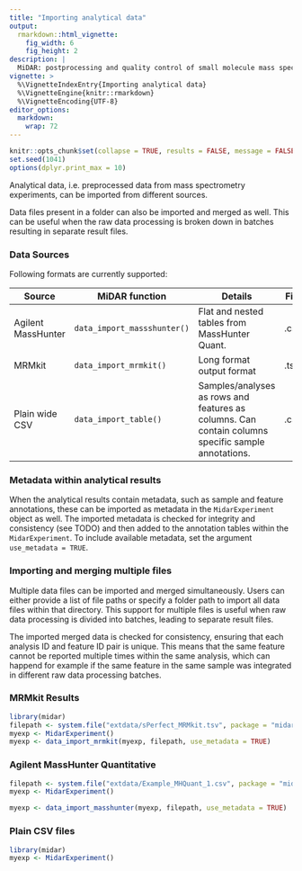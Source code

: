 ```yaml
---
title: "Importing analytical data"
output: 
  rmarkdown::html_vignette:
    fig_width: 6
    fig_height: 2
description: |
  MiDAR: postprocessing and quality control of small molecule mass spectrometry data 
vignette: >
  %\VignetteIndexEntry{Importing analytical data}
  %\VignetteEngine{knitr::rmarkdown}
  %\VignetteEncoding{UTF-8}
editor_options: 
  markdown: 
    wrap: 72
---
```


```r
knitr::opts_chunk$set(collapse = TRUE, results = FALSE, message = FALSE, comment = "#>")
set.seed(1041)
options(dplyr.print_max = 10)
```

Analytical data, i.e. preprocessed data from mass spectrometry
experiments, can be imported from different sources.

Data files present in a folder can also be imported and merged as well.
This can be useful when the raw data processing is broken down in
batches resulting in separate result files.

### Data Sources

Following formats are currently supported:

| Source | MiDAR function | Details | File |
|------------------|------------------|------------------|------------------|
| Agilent MassHunter | `data_import_massshunter()` | Flat and nested tables from MassHunter Quant. | .csv |
| MRMkit | `data_import_mrmkit()` | Long format output format | .tsv |
| Plain wide CSV | `data_import_table()` | Samples/analyses as rows and features as columns. Can contain columns specific sample annotations. | .csv |

### Metadata within analytical results

When the analytical results contain metadata, such as sample and feature
annotations, these can be imported as metadata in the `MidarExperiment`
object as well. The imported metadata is checked for integrity and
consistency (see TODO) and then added to the annotation tables within
the `MidarExperiment`. To include available metadata, set the argument
`use_metadata = TRUE`.

### Importing and merging multiple files

Multiple data files can be imported and merged simultaneously. Users can
either provide a list of file paths or specify a folder path to import
all data files within that directory. This support for multiple files is
useful when raw data processing is divided into batches, leading to
separate result files.

The imported merged data is checked for consistency, ensuring that each
analysis ID and feature ID pair is unique. This means that the same
feature cannot be reported multiple times within the same analysis,
which can happend for example if the same feature in the same sample was
integrated in different raw data processing batches.

### MRMkit Results

```r
library(midar)
filepath <- system.file("extdata/sPerfect_MRMkit.tsv", package = "midar")
myexp <- MidarExperiment()
myexp <- data_import_mrmkit(myexp, filepath, use_metadata = TRUE)

```

### Agilent MassHunter Quantitative

```r
filepath <- system.file("extdata/Example_MHQuant_1.csv", package = "midar")
myexp <- MidarExperiment()

myexp <- data_import_masshunter(myexp, filepath, use_metadata = TRUE)
```

### Plain CSV files

```r
library(midar)
myexp <- MidarExperiment()
```
